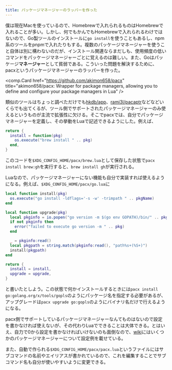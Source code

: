 ```yaml
---
title: パッケージマネージャーのラッパーを作った
---
```


僕は現在Macを使っているので、Homebrewで入れられるものはHomebrewで入れることが多い。しかし、何でもかんでもHomebrewで入れられるわけではないので、Go製ツールのインストールに`go install`を使うこともあるし、npm系のツールをpnpmで入れたりもする。複数のパッケージマネージャーを使うこと自体は別に構わないのだが、インストール関連ならまだしも、使用頻度の低いコマンドをパッケージマネージャーごとに覚えるのは難しい。また、Goはパッケージ**マネージャー**として貧弱である。こういった問題を解決するために、pacxというパッケージマネージャーのラッパーを作った。

<comp.Card href="https://github.com/akimon658/pacx" title="akimon658/pacx: Wrapper for package managers, allowing you to define and configure your package managers in Lua" />

類似のツールはちょっと調べただけでも[hkdb/app](https://github.com/hkdb/app)、[rami3l/pacaptr](https://github.com/rami3l/pacaptr)などなどいくらでも出てくるが、ツール側でサポートされたパッケージマネージャーのみ使えるというものが主流で拡張性に欠ける。そこでpacxでは、自分でパッケージマネージャーを定義し、その挙動をLuaで記述できるようにした。例えば、

```lua
return {
  install = function(pkg)
    os.execute("brew install " .. pkg)
  end,
}
```

このコードを`$XDG_CONFIG_HOME/pacx/brew.lua`として保存した状態で`pacx install brew:gh`を実行すると、`brew install gh`が実行される。

Luaなので、パッケージマネージャーにない機能も自分で実装すれば使えるようになる。例えば、`$XDG_CONFIG_HOME/pacx/go.lua`に

```lua
local function install(pkg)
  os.execute("go install -ldflags='-s -w' -trimpath " .. pkgName)
end

local function upgrade(pkg)
  local pkginfo = io.popen("go version -m $(go env GOPATH)/bin/" .. pkg)
  if not pkginfo then
    error("failed to execute go version -m " .. pkg)
  end

  _ = pkginfo:read()
  local pkgpath = string.match(pkginfo:read(), "path%s+(%S+)")
  install(pkgpath)
end

return {
  install = install,
  upgrade = upgrade,
}
```

と書いたとしよう。この状態で何かインストールするときには`pacx install go:golang.org/x/tools/gopls`のようにパッケージ名を指定する必要があるが、アップグレードは`pacx upgrade go:gopls`のようにバイナリ名だけで行えるようになる。

pacx側でサポートしているパッケージマネージャーなんてものはないので設定を書かなければ使えないが、その代わりLuaでできることは大体できる。とはいえ、自力で0から設定を書かなければいけないのも面倒なので、[wiki](https://github.com/akimon658/pacx/wiki/Configuration-examples)にはいくつかのパッケージマネージャーについて設定例を載せている。

また、自動で作られる`$XDG_CONFIG_HOME/pacx/pacx.lua`というファイルにはサブコマンドの名前やエイリアスが書かれているので、これを編集することでサブコマンド名も自分が使いやすいように変更できる。
